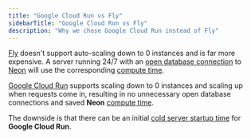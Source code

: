 ```yaml
---
title: "Google Cloud Run vs Fly"
sidebarTitle: "Google Cloud Run vs Fly"
description: "Why we chose Google Cloud Run instead of Fly"
---
```

[Fly](https://fly.io) doesn't support auto-scaling down to 0 instances and is far more expensive.
A server running 24/7 with an [open database connection](https://neon.tech/docs/introduction/compute-lifecycle) to [Neon](/stack/neon) will use the corresponding [compute time](https://community.neon.tech/t/compute-time-usage-calculation/649/2).

[Google Cloud Run](/stack/google-cloud-run) supports scaling down to 0 instances and scaling up when requests come in, resulting in no unnecessary open database connections and saved **Neon** [compute time](https://community.neon.tech/t/compute-time-usage-calculation/649/2).

The downside is that there can be an initial [cold server startup time](https://cloud.google.com/run/docs/about-instance-autoscaling#idle-instance) for **Google Cloud Run**.
